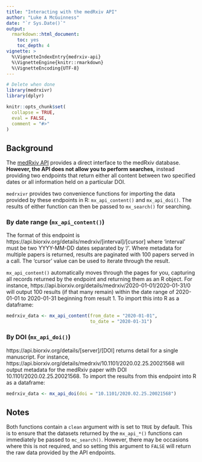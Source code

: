 ```yaml
---
title: "Interacting with the medRxiv API"
author: "Luke A McGuinness"
date: "`r Sys.Date()`"
output:
  rmarkdown::html_document:
    toc: yes
    toc_depth: 4
vignette: >
  %\VignetteIndexEntry{medrxiv-api}
  %\VignetteEngine{knitr::rmarkdown}
  %\VignetteEncoding{UTF-8}
---
```


```r
# Delete when done
library(medrxivr)
library(dplyr)

knitr::opts_chunk$set(
  collapse = TRUE,
  eval = FALSE,
  comment = "#>"
)

```

## Background

The [medRxiv API](https://api.biorxiv.org/) provides a direct interface to the medRxiv database. **However, the API does not allow you to perform searches,** instead providing two endpoints that return either all content between two specified dates or all information held on a particular DOI. 

`medrxivr` provides two convenience functions for importing the data provided by these endpoints in R: `mx_api_content()` and `mx_api_doi()`. The results of either function can then be passed to `mx_search()` for searching.

### By date range (`mx_api_content()`)

The format of this endpoint is https://api.biorxiv.org/details/medrxiv/[interval]/[cursor] where 'interval' must be two YYYY-MM-DD dates separated by '/'. Where metadata for multiple papers is returned, results are paginated with 100 papers served in a call. The 'cursor' value can be used to iterate through the result. 

`mx_api_content()` automatically moves through the pages for you, capturing all records returned by the endpoint and returning them as an R object. For instance, https://api.biorxiv.org/details/medrxiv/2020-01-01/2020-01-31/0 will output 100 results (if that many remain) within the date range of 2020-01-01 to 2020-01-31 beginning from result 1. To import this into R as a dataframe:

``` r
medrxiv_data <- mx_api_content(from_date = "2020-01-01", 
                               to_date = "2020-01-31")
```

### By DOI (`mx_api_doi()`)

https://api.biorxiv.org/details/[server]/[DOI] returns detail for a single manuscript. For instance, https://api.biorxiv.org/details/medrxiv/10.1101/2020.02.25.20021568 will output metadata for the medRxiv paper with DOI 10.1101/2020.02.25.20021568. To import the results from this endpoint into R as a dataframe:

``` r
medrxiv_data <- mx_api_doi(doi = "10.1101/2020.02.25.20021568")
```

## Notes

Both functions contain a `clean` argument with is set to `TRUE` by default. This is to ensure that the datasets returned by the `mx_api_*()` functions can immediately be passed to `mc_search()`. However, there may be occasions where this is not required, and so setting this argument to `FALSE` will return the raw data provided by the API endpoints.
